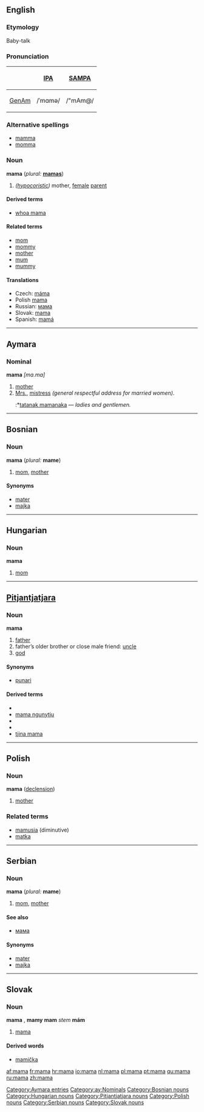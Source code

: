 {{see|Mama|mamá}}

==English==

===Etymology===
Baby-talk

===Pronunciation===
{| border=1 cellpadding=5
! !! [[w:IPA|IPA]] !! [[w:SAMPA|SAMPA]]
|-
! [[GenAm]]
| /ˈmɑmə/ || /"mAm@/
|}

===Alternative spellings===
*[[mamma]]
*[[momma]]

===Noun===
'''mama''' (''plural:'' '''[[mamas]]''')
# ''([[hypocoristic]])'' mother, [[female]] [[parent]]

====Derived terms====
*[[whoa mama]]

====Related terms====
*[[mom]]
*[[mommy]]
*[[mother]]
*[[mum]]
*[[mummy]]

====Translations====
*Czech: [[máma]] {{f}}
*Polish [[mama#Polish|mama]] {{f}}
*Russian: [[мама]] {{f}}
*Slovak: [[mama#Slovak|mama]] {{f}}
*Spanish: [[mamá]] {{f}}


----
==Aymara [[Category:Aymara entries]]==

===Nominal===
'''mama''' ''[ma.ma]''
# [[mother]]
# [[Mrs.]], [[mistress]] ''(general respectful address for married women)''.
#:*[[tatanak mamanaka]] &mdash; ''ladies and gentlemen.''
[[Category:ay:Nominals]]


----

==Bosnian==

===Noun===
'''mama''' {{f}} (''plural:'' '''mame''')
#[[mom]], [[mother]]

====Synonyms====
*[[mater]]
*[[majka]]


----
==Hungarian==

===Noun===
'''mama'''

# [[mom]]


----
==[[Pitjantjatjara]]==

===Noun===
'''mama'''

# [[father]]
# father’s older brother or close male friend: [[uncle]]
# [[god]]

====Synonyms====
*[[punari]]

====Derived terms====
*{{Unicode|[[mama maḻatja]]}}
*[[mama ngunytju]]
*{{Unicode|[[mama puḻka]]}}
*{{Unicode|[[maṟa mama]]}}
*[[tjina mama]]


----
==Polish==

===Noun===
'''mama''' {{f}} ([[Wiktionary Appendix:Polish hard feminine noun declension|declension]])
#[[mother]]

===Related terms===
* [[mamusia]] (diminutive)
* [[matka]]


----
==Serbian==

===Noun===
'''mama''' {{f}} (''plural:'' '''mame''')
#[[mom]], [[mother]]

====See also====
*[[мама]]

====Synonyms====
*[[mater]]
*[[majka]]


----
==Slovak==

===Noun===
'''mama''' {{f}}, '''mamy''' {{p}}
'''mam''' ''stem''
'''mám''' ''{{genpl}}''
{{decpat}} {{zena}}

# [[mama#English|mama]]

====Derived words====
*[[mamička]] {{f}}

[[Category:Bosnian nouns]]
[[Category:Hungarian nouns]]
[[Category:Pitjantjatjara nouns]]
[[Category:Polish nouns]]
[[Category:Serbian nouns]]
[[Category:Slovak nouns]]

[[af:mama]]
[[fr:mama]]
[[hr:mama]]
[[io:mama]]
[[nl:mama]]
[[pl:mama]]
[[pt:mama]]
[[qu:mama]]
[[ru:mama]]
[[zh:mama]]